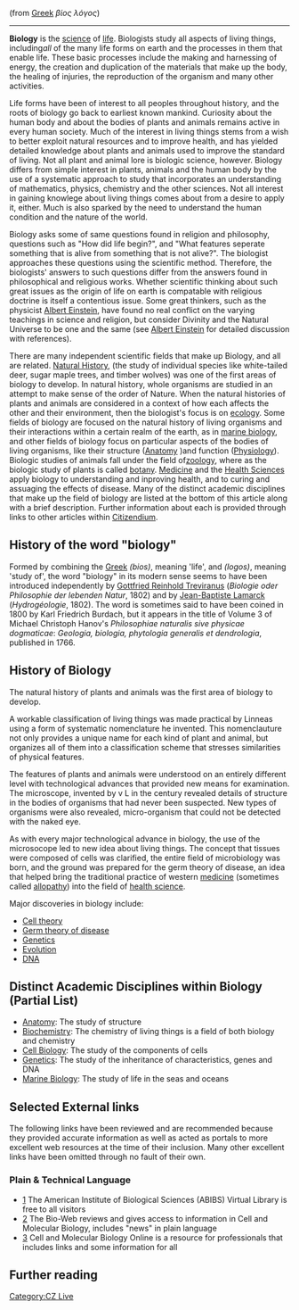 (from [[Greek language|Greek]] ''βίος λόγος'')
----

'''Biology''' is the [[science]] of [[life]]. Biologists study all aspects of living things, including'' all'' of the many life forms on earth and the processes in them that enable life. These basic processes include the making and harnessing of energy, the creation and duplication of the materials that make up the body, the healing of injuries, the reproduction of the organism and many other activities. 

Life forms have been of interest to all peoples throughout history, and the roots of biology go back to earliest known mankind. Curiosity about the human body and about the bodies of plants and animals remains active in every human society. Much of the interest in living things stems from a wish to better exploit natural resources and to improve health, and has yielded detailed knowledge about plants and animals used to improve the standard of living.  Not all plant and animal lore is biologic science, however. Biology differs from simple interest in plants, animals and the human body by the use of a systematic approach to study that incorporates an understanding of mathematics, physics, chemistry and the other sciences. Not all interest in gaining knowlege about living things comes about from a desire to apply it, either. Much is also sparked by the need to understand the human condition and the nature of the world.

Biology asks some of same questions found in religion and philosophy, questions such as "How did life begin?", and "What features seperate something that is alive from something that is not alive?". The biologist approaches these questions using the scientific method. Therefore, the biologists' answers to such questions differ from the answers found in philosophical and religious works. Whether scientific thinking about such great issues as the origin of life on earth is compatable with religious doctrine is itself a contentious issue. Some great thinkers, such as the physicist [[Albert Einstein]], have found no real conflict on the varying teachings in science and religion, but consider Divinity and the Natural Universe to be one and the same (see [[Albert Einstein]] for detailed discussion with references).

There are many independent scientific fields that make up Biology, and all are related. [[ Natural History]], (the study of individual species like white-tailed deer, sugar maple trees, and timber wolves) was one of the first areas of biology to develop. In natural history, whole organisms are studied in an attempt to make sense of the order of Nature. When the natural histories of plants and animals are considered in a context of how each affects the other and their environment, then the biologist's focus is on [[ecology]]. Some fields of biology are focused on the natural history of living organisms and their interactions within a certain realm of the earth, as in [[marine biology]], and other fields of biology focus on particular aspects of the bodies of living organisms, like their structure ([[Anatomy]] )and function ([[Physiology]]). Biologic studies of animals fall under the field of[[ zoology]], where as the biologic study of plants is called [[botany]].  [[Medicine]] and the [[Health Sciences]] apply biology to understanding and inproving health, and to curing and assuaging the effects of disease. Many of the distinct academic disciplines that make up the field of biology are listed at the bottom of this article along with a brief description. Further information about each is provided through links to other articles within [[Citizendium]].  

==History of the word "biology"==
Formed by combining the [[Greek language|Greek]] ''{{Polytonic|βίος}}'' ''(bios)'', meaning 'life', and ''{{Polytonic|λόγος}}'' ''(logos)'', meaning 'study of', the word "biology" in its modern sense seems to have been introduced independently by [[Gottfried Reinhold Treviranus]] (''Biologie oder Philosophie der lebenden Natur'', 1802) and by [[Jean-Baptiste Lamarck]] (''Hydrogéologie'', 1802). The word is sometimes said to have been coined in 1800 by Karl Friedrich Burdach, but it appears in the title of Volume 3 of Michael Christoph Hanov's ''Philosophiae naturalis sive physicae dogmaticae'': ''Geologia, biologia, phytologia generalis et dendrologia'', published in 1766.

==History of Biology==

The natural history of plants and animals was the first area of biology to develop. 

A workable classification of living things was made practical by Linneas using a form of systematic nomenclature he invented. This nomenclauture not only provides a unique name for each kind of plant and animal, but organizes all of them into a classification scheme that stresses similarities of physical features.

The features of plants and animals were understood on an entirely different level with technological advances that provided new means for examination. The microscope, invented by v L in the   century revealed details of structure in the bodies of organisms that had never been suspected. New types of organisms were also revealed, micro-organism that could not be detected with the naked eye.

As with every major technological advance in biology, the use of the microsocope led to new idea about living things. The concept that tissues were composed of cells was clarified, the entire field of microbiology was born, and the ground was prepared for the germ theory of disease, an idea that helped bring the traditional practice of western [[medicine]] (sometimes called [[allopathy]]) into the field of [[health science]].



Major discoveries in biology include:
* [[Cell theory]]
* [[Germ theory of disease]]
* [[Genetics]]
* [[Evolution]]
* [[DNA]]

==Distinct Academic Disciplines within Biology (Partial List)==
*[[Anatomy]]: The study of structure
*[[Biochemistry]]: The chemistry of living things is a field of both biology and chemistry
*[[Cell Biology]]: The study of the components of cells
*[[Genetics]]: The study of the inheritance of characteristics, genes and DNA
*[[Marine Biology]]: The study of life in the seas and oceans

==Selected External links==
The following links have been reviewed and are recommended because they provided accurate information as well as acted as portals to more excellent web resources at the time of their inclusion. Many other excellent links have been omitted through no fault of their own. 
===Plain & Technical Language===
* [http://www.aibs.org/virtual-library/] The American Institute of Biological Sciences (ABIBS) Virtual Library is free to all visitors
*[http://cellbiol.com/] The Bio-Web reviews and gives access to information in Cell and Molecular Biology, includes "news" in plain language
*[http://www.cellbio.com/] Cell and Molecular Biology Online is a resource for professionals that includes links and some information for all

==Further reading==





[[Category:CZ Live]]